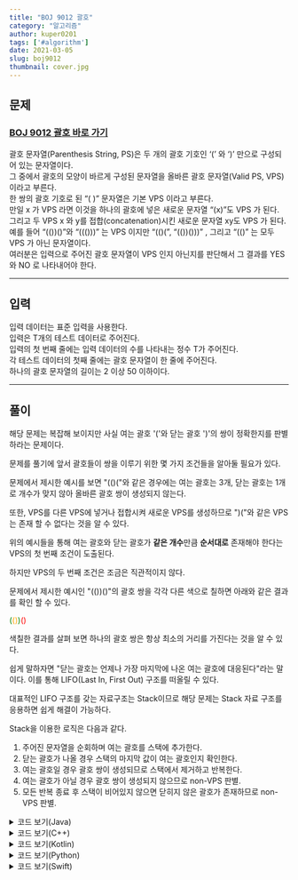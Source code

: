 ---
title: "BOJ 9012 괄호"
category: "알고리즘"
author: kuper0201
tags: ['#algorithm']
date: 2021-03-05
slug: boj9012
thumbnail: cover.jpg
---

## 문제

### <a href="https://boj.kr/9012" target="_blank">BOJ 9012 괄호 바로 가기</a>

괄호 문자열(Parenthesis String, PS)은 두 개의 괄호 기호인 ‘(’ 와 ‘)’ 만으로 구성되어 있는 문자열이다.<br/>
그 중에서 괄호의 모양이 바르게 구성된 문자열을 올바른 괄호 문자열(Valid PS, VPS)이라고 부른다.<br/>
한 쌍의 괄호 기호로 된 “( )” 문자열은 기본 VPS 이라고 부른다.<br/>
만일 x 가 VPS 라면 이것을 하나의 괄호에 넣은 새로운 문자열 “(x)”도 VPS 가 된다.<br/>
그리고 두 VPS x 와 y를 접합(concatenation)시킨 새로운 문자열 xy도 VPS 가 된다.<br/>
예를 들어 “(())()”와 “((()))” 는 VPS 이지만 “(()(”, “(())()))” , 그리고 “(()” 는 모두 VPS 가 아닌 문자열이다.<br/>
여러분은 입력으로 주어진 괄호 문자열이 VPS 인지 아닌지를 판단해서 그 결과를 YES 와 NO 로 나타내어야 한다.

---

## 입력

입력 데이터는 표준 입력을 사용한다.<br/>
입력은 T개의 테스트 데이터로 주어진다.<br/>
입력의 첫 번째 줄에는 입력 데이터의 수를 나타내는 정수 T가 주어진다.<br/>
각 테스트 데이터의 첫째 줄에는 괄호 문자열이 한 줄에 주어진다.<br/>
하나의 괄호 문자열의 길이는 2 이상 50 이하이다.

---

## 풀이

해당 문제는 복잡해 보이지만 사실 여는 괄호 '('와 닫는 괄호 ')'의 쌍이 정확한지를 판별하라는 문제이다.

문제를 풀기에 앞서 괄호들이 쌍을 이루기 위한 몇 가지 조건들을 알아둘 필요가 있다.

문제에서 제시한 예시를 보면 "(()("와 같은 경우에는 여는 괄호는 3개, 닫는 괄호는 1개로 개수가 맞지 않아 올바른 괄호 쌍이 생성되지 않는다.
 
또한, VPS를 다른 VPS에 넣거나 접합시켜 새로운 VPS를 생성하므로 ")("와 같은 VPS는 존재 할 수 없다는 것을 알 수 있다.

위의 예시들을 통해 여는 괄호와 닫는 괄호가 **같은 개수**만큼 **순서대로** 존재해야 한다는 VPS의 첫 번째 조건이 도출된다.

하지만 VPS의 두 번째 조건은 조금은 직관적이지 않다.

문제에서 제시한 예시인 "(())()"의 괄호 쌍을 각각 다른 색으로 칠하면 아래와 같은 결과를 확인 할 수 있다.

<span style="color: green">(</span><span style="color: orange">(</span><span style="color: orange">)</span><span style="color: green">)</span><span style="color: red">(</span><span style="color: red">)</span><br/>

색칠한 결과를 살펴 보면 하나의 괄호 쌍은 항상 최소의 거리를 가진다는 것을 알 수 있다.

쉽게 말하자면 "닫는 괄호는 언제나 가장 마지막에 나온 여는 괄호에 대응된다"라는 말이다.
이를 통해 LIFO(Last In, First Out) 구조를 떠올릴 수 있다.

대표적인 LIFO 구조를 갖는 자료구조는 Stack이므로 해당 문제는 Stack 자료 구조를 응용하면 쉽게 해결이 가능하다.

Stack을 이용한 로직은 다음과 같다.

1. 주어진 문자열을 순회하며 여는 괄호를 스택에 추가한다.
2. 닫는 괄호가 나올 경우 스택의 마지막 값이 여는 괄호인지 확인한다.
3. 여는 괄호일 경우 괄호 쌍이 생성되므로 스택에서 제거하고 반복한다.
4. 여는 괄호가 아닐 경우 괄호 쌍이 생성되지 않으므로 non-VPS 판별.
5. 모든 반복 종료 후 스택이 비어있지 않으면 닫히지 않은 괄호가 존재하므로 non-VPS 판별.

<details markdown="1">
<summary>코드 보기(Java)</summary>

```javascript
import java.io.*;
import java.util.*;

public class Main {
    public static void main(String[] args) throws Exception {
        BufferedReader br = new BufferedReader(new InputStreamReader(System.in));
        Stack<Character> stk = new Stack<>();

        // 테스트 케이스 개수 입력
        int N = Integer.parseInt(br.readLine());
        for(int i = 0; i < N; i++) {
            // 괄호 문자열 입력
            String str = br.readLine();
            boolean isVPS = true;
            stk.clear();

            for(int j = 0; j < str.length(); j++) {
                char ch = str.charAt(j);

                if (ch == '(') {
                    // 스택에 여는 괄호 추가
                    stk.push(ch);
                } else if (ch == ')') {
                    // 스택이 비었거나 여는 괄호가 아니라면 VPS가 아님
                    if(stk.isEmpty() || stk.peek() != '(') {
                        isVPS = false;
                        break;
                    }

                    // 스택이 비어있지 않고, 여는 괄호 일 경우 스택에서 제거
                    stk.pop();
                }
            }

            // 전부 순회 하였는데 스택 비어있지 않으면 VPS가 아님
            if(stk.size() != 0) isVPS = false;

            if(isVPS) System.out.println("YES");
            else System.out.println("NO");
        }
    }
}
```
</details>

<details markdown="1">
<summary>코드 보기(C++)</summary>

```cpp
#include <iostream>
#include <stack>

#define fastio ios_base::sync_with_stdio(false); cin.tie(nullptr); cout.tie(nullptr)
#define endl '\n'

using namespace std;

int main() {
    fastio;
    
    // 테스트 케이스 개수 입력
    int N;
    cin >> N;
    
    stack<char> stk;
    for(int i = 0; i < N; i++) {
        // 괄호 문자열 입력
        string str;
        cin >> str;
        bool isVPS = true;
        while(!stk.empty()) stk.pop();
        
        for(int j = 0; j < str.length(); j++) {
            char ch = str[j];

            if (ch == '(') {
                // 스택에 여는 괄호 추가
                stk.push(ch);
            } else if (ch == ')') {
                // 스택이 비었거나 여는 괄호가 아니라면 VPS가 아님
                if(stk.empty() || stk.top() != '(') {
                    isVPS = false;
                    break;
                }

                // 스택이 비어있지 않고, 여는 괄호 일 경우 스택에서 제거
                stk.pop();
            }
        }
        
        // 전부 순회 하였는데 스택 비어있지 않으면 VPS가 아님
        if(stk.size() != 0) isVPS = false;

        if(isVPS) cout << "YES" << endl;
        else cout << "NO" << endl;
    }
    
    return 0;
}
```
</details>

<details markdown="1">
<summary>코드 보기(Kotlin)</summary>

```javascript
import java.util.*;

fun main(args: Array<String>) {
    val stk = Stack<Char>()
    
    // 테스트 케이스 개수 입력
    var N = readLine()!!.toInt()
    for(i in 0 until N) {
        // 괄호 문자열 입력
        var str = readLine()!!
        var isVPS = true
        stk.clear()
        
        for(ch in str) {
            if (ch == '(') {
                // 스택에 여는 괄호 추가
                stk.push(ch);
            } else if (ch == ')') {
                // 스택이 비었거나 여는 괄호가 아니라면 VPS가 아님
                if(stk.isEmpty() || stk.peek() != '(') {
                    isVPS = false;
                    break;
                }

                // 스택이 비어있지 않고, 여는 괄호 일 경우 스택에서 제거
                stk.pop();
            }
        }

        // 전부 순회 하였는데 스택 비어있지 않으면 VPS가 아님
        if(stk.size != 0) isVPS = false;

        if(isVPS) println("YES");
        else println("NO");
    }
}
```
</details>

<details markdown="1">
<summary>코드 보기(Python)</summary>

```python
from sys import stdin

def main():
    stk = []
    # 테스트 케이스 개수 입력
    N = int(stdin.readline())
    for _ in range(N):
        inp = stdin.readline()
        isVPS = True
        stk.clear()
    
        for ch in inp:
            if ch == '(':
                # 스택에 여는 괄호 추가
                stk.append(ch)
            elif ch == ')':
                # 스택이 비었거나 여는 괄호가 아니라면 VPS가 아님
                if not stk or stk[-1] != '(':
                    isVPS = False
                    break

                # 스택이 비어있지 않고, 여는 괄호 일 경우 스택에서 제거
                stk.pop()

        # 전부 순회 하였는데 스택 비어있지 않으면 VPS가 아님
        if stk:
            isVPS = False

        if isVPS:
            print("YES")
        else:
            print("NO")
            
if __name__ == "__main__":
    main()
```
</details>

<details markdown="1">
<summary>코드 보기(Swift)</summary>

```cpp
import Foundation

func main() {
    var stk = Array<Character>()
    
    // 테스트 케이스 갯수 입력
    var N = Int(readLine()!)!
    for i in 0..<N {
        // 괄호 문자열 입력
        var str = readLine()!
        var isVPS = true
        stk.removeAll()
        
        for ch in str {
            if (ch == "(") {
                // 스택에 여는 괄호 추가
                stk.append(ch)
            } else if (ch == ")") {
                // 스택이 비었거나 여는 괄호가 아니라면 VPS가 아님
                if(stk.isEmpty || stk.last != "(") {
                    isVPS = false
                    break
                }

                // 스택이 비어있지 않고, 여는 괄호 일 경우 스택에서 제거
                stk.popLast()
            }
        }

        // 전부 순회 하였는데 스택 비어있지 않으면 VPS가 아님
        if !stk.isEmpty {
            isVPS = false
        }
        
        if isVPS {
            print("YES")
        } else {
            print("NO")
        }
    }
}

main()
```
</details>